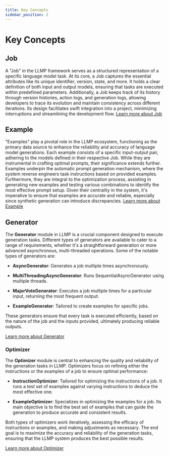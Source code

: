 ```yaml
---
title: Key Concepts
sidebar_position: 2
---
```


# Key Concepts

## Job
A "Job" in the LLMP framework serves as a structured representation of a specific language model task. At its core, a Job captures the essential attributes like its unique identifier, version, state, and more. It holds a clear definition of both input and output models, ensuring that tasks are executed within predefined parameters. Additionally, a Job keeps track of its history through version histories, action logs, and generation logs, allowing developers to trace its evolution and maintain consistency across different iterations. Its design facilitates swift integration into a project, minimizing interruptions and streamlining the development flow.
[Learn more about Job](modules/job/key-concept.mdx)

## Example
"Examples" play a pivotal role in the LLMP ecosystem, functioning as the primary data source to enhance the reliability and accuracy of language model generations. Each example consists of a specific input-output pair, adhering to the models defined in their respective Job. While they are instrumental in crafting optimal prompts, their significance extends further. Examples underpin the automatic prompt generation mechanism, where the system reverse engineers task instructions based on provided examples. Furthermore, they are integral to the optimization process, assisting in generating new examples and testing various combinations to identify the most effective prompt setup. Given their centrality in the system, it's imperative to ensure that examples are accurate and reliable, especially since synthetic generation can introduce discrepancies.
[Learn more about Example](modules/example/key-concept.mdx)

## Generator

The **Generator** module in LLMP is a crucial component designed to execute generation tasks. Different types of generators are available to cater to a range of requirements, whether it's a straightforward generation or more advanced asynchronous, multi-threaded operations. Some of the notable types of generators are:

- **AsyncGenerator**: Generates a job multiple times asynchronously.

- **MultiThreadingAsyncGenerator**: Runs SequentialAsyncGenerator using multiple threads.

- **MajorVoteGenerator**: Executes a job multiple times for a particular input, returning the most frequent output.

- **ExampleGenerator**: Tailored to create examples for specific jobs.

These generators ensure that every task is executed efficiently, based on the nature of the job and the inputs provided, ultimately producing reliable outputs.

[Learn more about Generator](modules/components/generator.mdx)

### Optimizer

The **Optimizer** module is central to enhancing the quality and reliability of the generation tasks in LLMP. Optimizers focus on refining either the instructions or the examples of a job to ensure optimal performance:

- **InstructionOptimizer**: Tailored for optimizing the instructions of a job. It runs a test set of examples against varying instructions to deduce the most effective one.

- **ExampleOptimizer**: Specializes in optimizing the examples for a job. Its main objective is to find the best set of examples that can guide the generation to produce accurate and consistent results.

Both types of optimizers work iteratively, assessing the efficacy of instructions or examples, and making adjustments as necessary. The end goal is to maximize the accuracy and reliability of the generation tasks, ensuring that the LLMP system produces the best possible results.

[Learn more about Optimizer](modules/components/optimizer.mdx)
